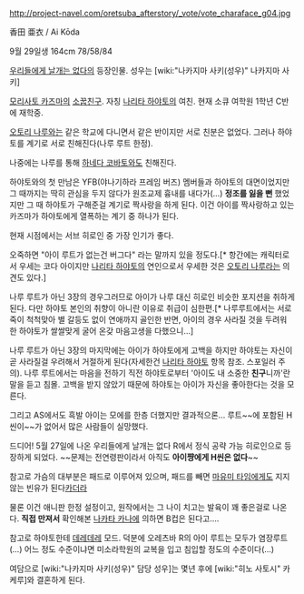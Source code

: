 http://project-navel.com/oretsuba_afterstory/_vote/vote_charaface_g04.jpg

香田 亜衣 / Ai Kōda

9월 29일생
164cm
78/58/84

[[우리들에게 날개는 없다]]의 등장인물. 성우는 [wiki:"나카지마 사키(성우)" 나카지마 사키]

[[모리사토 카즈마]]의 [[소꿉친구]]. 자칭 [[나리타 하야토]]의 여친. 현재 소큐 여학원 1학년 C반에 재학중.

[[오토리 나루]]와는 같은 학교에 다니면서 같은 반이지만 서로 친분은 없었다. 그러나 하야토를 계기로 서로 친해진다(나루 루트 한정).

나중에는 나루를 통해 [[하네다 코바토]]와도 친해진다.

하야토와의 첫 만남은 YFB(야나기하라 프레임 버즈) 멤버들과 하야토의 대면이었지만 그 때까지는 딱히 관심을 두지 않다가 원조교제 흉내를 내다가(…) '''정조를 잃을 뻔''' 했었지만 그 때 하야토가 구해준걸 계기로 짝사랑을 하게 된다. 이건 아이를 짝사랑하고 있는 카즈마가 하야토에게 열폭하는 계기 중 하나가 된다.

현재 시점에서는 서브 히로인 중 가장 인기가 좋다.

오죽하면 "아이 루트가 없는건 버그다" 라는 말까지 있을 정도다.[* 항간에는 캐릭터로서 우세는 코다 아이지만 [[나리타 하야토]]의 연인으로서 우세한 것은 [[오토리 나루]]라는 의견도 있다.]

나루 루트가 아닌 3장의 경우그러므로  아이가 나루 대신 히로인 비슷한 포지션을 취하게 된다. 다만 하야토 본인의 취향이 아니란 이유로 취급이 심한편.[* 나루루트에서는 서로 죽이 척척맞아 별 갈등도 없이 연애까지 골인한 반면, 아이의 경우 사라질 것을 두려워 한 하야토가 쌀쌀맞게 굴어 온갖 마음고생을 다했으니…]

나루 루트가 아닌 3장의 마지막에는 아이가 하야토에게 고백을 하지만 하야토는 자신이 곧 사라질걸 우려해서 거절하게 된다(자세한건 [[나리타 하야토]] 항목 참조. 스포일러 주의). 
나루 루트에서는 마음을 전하기 직전 하야토로부터 '아이도 내 소중한 '''친구'''니까'란 말을 듣고 침몰. 고백을 받지 않았기 때문에 하야토는 아이가 자신을 좋아한다는 것을 모른다.

그리고 AS에서도 흑발 아이는 모에를 한층 더했지만 결과적으론… 루트~~에 포함된 H씬이~~가 없어서 많은 사람들이 실망했다.

드디어! 5월 27일에 나온 우리들에게 날개는 없다 R에서 정식 공략 가능 히로인으로 등장하게 되었다. ~~문제는 전연령판이라서 아직도 '''아이쨩에게 H씬은 없다'''~~

참고로 가슴의 대부분은 패드로 이루어져 있으며, 패드를 빼면 [[마유미 타임]]에게도 지지 않는 빈유가 된다[[카더라]]

물론 이건 애니판 한정 설정이고, 원작에서는 그 나이 치고는 발육이 꽤 좋은걸로 나온다.
'''직접 만져서''' 확인해본 [[나카타 카나]]에 의하면 B컵은 된다고….

참고로 하야토한테 [[데레데레]] 모드. 덕분에 오레츠바 R의 아이 루트는 모두가 염장루트(…) 어느 정도 수준이냐면 미소라학원의 교복을 입고 침입할 정도의 수준이다(…)

여담으로 [wiki:"나카지마 사키(성우)" 담당 성우]는 몇년 후에 [wiki:"히노 사토시" 카케루]와 결혼하게 된다.

